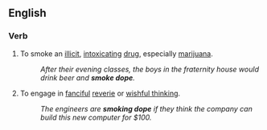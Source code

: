==English==

===Verb===
{{en-verb|smokes dope|smoking dope|smoked dope}}

# {{rfd|en}} To smoke an [[illicit]], [[intoxicating]] [[drug]], especially [[marijuana]].
#: ''After their evening classes, the boys in the fraternity house would drink beer and '''smoke dope'''.''
# {{lb|en|figuratively}} To engage in [[fanciful]] [[reverie]] or [[wishful thinking]].
#: ''The engineers are '''smoking dope''' if they think the company can build this new computer for $100.''